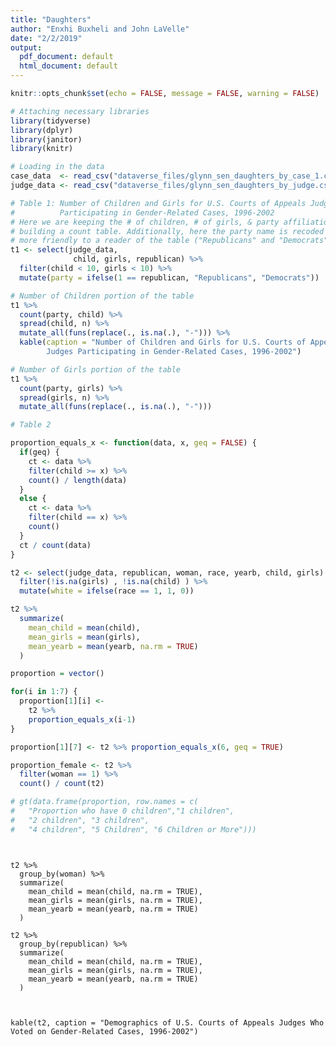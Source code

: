 ```yaml
---
title: "Daughters"
author: "Enxhi Buxheli and John LaVelle"
date: "2/2/2019"
output:
  pdf_document: default
  html_document: default
---
```


```r
knitr::opts_chunk$set(echo = FALSE, message = FALSE, warning = FALSE)

# Attaching necessary libraries
library(tidyverse)
library(dplyr)
library(janitor)
library(knitr)
```

```r
# Loading in the data
case_data  <- read_csv("dataverse_files/glynn_sen_daughters_by_case_1.csv") %>% clean_names()
judge_data <- read_csv("dataverse_files/glynn_sen_daughters_by_judge.csv") %>% clean_names()

# Table 1: Number of Children and Girls for U.S. Courts of Appeals Judges 
#          Participating in Gender-Related Cases, 1996-2002
# Here we are keeping the # of children, # of girls, & party affiliation and
# building a count table. Additionally, here the party name is recoded to be
# more friendly to a reader of the table ("Republicans" and "Democrats")
t1 <- select(judge_data,
              child, girls, republican) %>% 
  filter(child < 10, girls < 10) %>% 
  mutate(party = ifelse(1 == republican, "Republicans", "Democrats"))

# Number of Children portion of the table
t1 %>% 
  count(party, child) %>% 
  spread(child, n) %>% 
  mutate_all(funs(replace(., is.na(.), "-"))) %>% 
  kable(caption = "Number of Children and Girls for U.S. Courts of Appeals 
        Judges Participating in Gender-Related Cases, 1996-2002")

# Number of Girls portion of the table
t1 %>% 
  count(party, girls) %>% 
  spread(girls, n) %>% 
  mutate_all(funs(replace(., is.na(.), "-")))
```

```r
# Table 2

proportion_equals_x <- function(data, x, geq = FALSE) {
  if(geq) {
    ct <- data %>%
    filter(child >= x) %>% 
    count() / length(data)
  }
  else {
    ct <- data %>% 
    filter(child == x) %>% 
    count()
  }
  ct / count(data)
}

t2 <- select(judge_data, republican, woman, race, yearb, child, girls) %>% 
  filter(!is.na(girls) , !is.na(child) ) %>% 
  mutate(white = ifelse(race == 1, 1, 0))

t2 %>% 
  summarize(
    mean_child = mean(child),
    mean_girls = mean(girls),
    mean_yearb = mean(yearb, na.rm = TRUE)
  )

proportion = vector()

for(i in 1:7) {
  proportion[1][i] <- 
    t2 %>% 
    proportion_equals_x(i-1)
}

proportion[1][7] <- t2 %>% proportion_equals_x(6, geq = TRUE)

proportion_female <- t2 %>% 
  filter(woman == 1) %>% 
  count() / count(t2)

# gt(data.frame(proportion, row.names = c(
# 	"Proportion who have 0 children","1 children",
# 	"2 children", "3 children",
# 	"4 children", "5 Children", "6 Children or More")))



```
```

t2 %>% 
  group_by(woman) %>% 
  summarize(
    mean_child = mean(child, na.rm = TRUE),
    mean_girls = mean(girls, na.rm = TRUE),
    mean_yearb = mean(yearb, na.rm = TRUE)
  )

t2 %>% 
  group_by(republican) %>% 
  summarize(
    mean_child = mean(child, na.rm = TRUE),
    mean_girls = mean(girls, na.rm = TRUE),
    mean_yearb = mean(yearb, na.rm = TRUE)
  ) 



kable(t2, caption = "Demographics of U.S. Courts of Appeals Judges Who Voted on Gender-Related Cases, 1996-2002")

```

